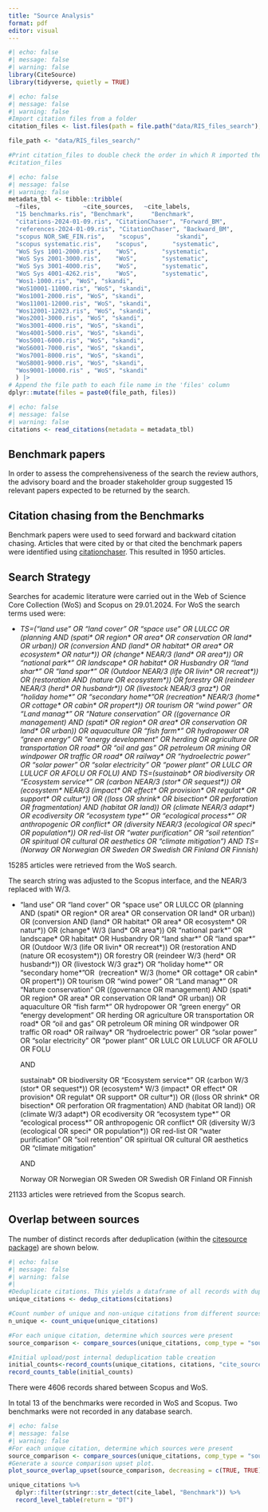 ```yaml
---
title: "Source Analysis"
format: pdf
editor: visual
---
```


```r
#| echo: false
#| message: false
#| warning: false
library(CiteSource)
library(tidyverse, quietly = TRUE)


```

```r
#| echo: false
#| message: false
#| warning: false
#Import citation files from a folder
citation_files <- list.files(path = file.path("data/RIS_files_search"), pattern = "\\.ris", full.names = TRUE)

file_path <- "data/RIS_files_search/"

#Print citation_files to double check the order in which R imported the files.
#citation_files
```

```r
#| echo: false
#| message: false
#| warning: false
metadata_tbl <- tibble::tribble(
  ~files,            ~cite_sources,   ~cite_labels, 
  "15 benchmarks.ris", "Benchmark",     "Benchmark",  
  "citations-2024-01-09.ris", "CitationChaser", "Forward_BM",
  "references-2024-01-09.ris", "CitationChaser", "Backward_BM",
  "scopus NOR_SWE_FIN.ris",    "scopus",       "skandi",    
  "scopus systematic.ris",    "scopus",       "systematic",    
  "WoS Sys 1001-2000.ris",    "WoS",       "systematic",
  "WoS Sys 2001-3000.ris",    "WoS",       "systematic",  
  "WoS Sys 3001-4000.ris",    "WoS",       "systematic",  
  "WoS Sys 4001-4262.ris",    "WoS",       "systematic",
  "Wos1-1000.ris", "WoS", "skandi",
  "WoS10001-11000.ris", "WoS", "skandi",    
  "Wos1001-2000.ris", "WoS", "skandi",      
  "Wos11001-12000.ris", "WoS", "skandi",    
  "Wos12001-12023.ris", "WoS", "skandi",    
  "Wos2001-3000.ris", "WoS", "skandi",      
  "Wos3001-4000.ris", "WoS", "skandi",      
  "Wos4001-5000.ris", "WoS", "skandi",
  "Wos5001-6000.ris", "WoS", "skandi",
  "WoS6001-7000.ris", "WoS", "skandi",
  "Wos7001-8000.ris", "WoS", "skandi",
  "WoS8001-9000.ris", "WoS", "skandi",
  "Wos9001-10000.ris" , "WoS", "skandi"
  ) |> 
# Append the file path to each file name in the 'files' column
dplyr::mutate(files = paste0(file_path, files))
```

```r
#| echo: false
#| message: false
#| warning: false
citations <- read_citations(metadata = metadata_tbl)
```

## Benchmark papers

In order to assess the comprehensiveness of the search the review authors, the advisory board and the broader stakeholder group suggested 15 relevant papers expected to be returned by the search.

## Citation chasing from the Benchmarks

Benchmark papers were used to seed forward and backward citation chasing. Articles that were cited by or that cited the benchmark papers were identified using [citationchaser](https://github.com/nealhaddaway/citationchaser). This resulted in 1950 articles.

## Search Strategy

Searches for academic literature were carried out in the Web of Science Core Collection (WoS) and Scopus on 29.01.2024. For WoS the search terms used were:

-   *TS=("land use" OR "land cover" OR "space use" OR LULCC OR (planning AND (spati\* OR region\* OR area\* OR conservation OR land\* OR urban)) OR (conversion AND (land\* OR habitat\* OR area\* OR ecosystem\* OR natur\*)) OR (change\* NEAR/3 (land\* OR area\*)) OR "national park\*" OR landscape\* OR habitat\* OR Husbandry OR "land shar\*" OR "land spar\*" OR (Outdoor NEAR/3 (life OR livin\* OR recreat\*)) OR (restoration AND (nature OR ecosystem\*)) OR forestry OR (reindeer NEAR/3 (herd\* OR husbandr\*)) OR (livestock NEAR/3 graz\*) OR "holiday home\*" OR "secondary home\*"OR (recreation\* NEAR/3 (home\* OR cottage\* OR cabin\* OR propert\*)) OR tourism OR "wind power" OR "Land manag\*" OR "Nature conservation" OR ((governance OR management) AND (spati\* OR region\* OR area\* OR conservation OR land\* OR urban)) OR aquaculture OR "fish farm\*" OR hydropower OR “green energy” OR “energy development” OR herding OR agriculture OR transportation OR road\* OR “oil and gas” OR petroleum OR mining OR windpower OR traffic OR road\* OR railway\* OR “hydroelectric power” OR “solar power” OR “solar electricity” OR “power plant” OR LULC OR LULUCF OR AFOLU OR FOLU) AND TS=(sustainab\* OR biodiversity OR "Ecosystem service\*" OR (carbon NEAR/3 (stor\* OR sequest\*)) OR (ecosystem\* NEAR/3 (impact\* OR effect\* OR provision\* OR regulat\* OR support\* OR cultur\*)) OR ((loss OR shrink\* OR bisection\* OR perforation OR fragmentation) AND (habitat OR land)) OR (climate NEAR/3 adapt\*) OR ecodiversity OR "ecosystem type\*" OR "ecological process\*" OR anthropogenic OR conflict\* OR (diversity NEAR/3 (ecological OR speci\* OR population\*)) OR red-list OR "water purification" OR "soil retention" OR spiritual OR cultural OR aesthetics OR "climate mitigation") AND TS=(Norway OR Norwegian OR Sweden OR Swedish OR Finland OR Finnish)*

15285 articles were retrieved from the WoS search.

The search string was adjusted to the Scopus interface, and the NEAR/3 replaced with W/3.

-   "land use" OR "land cover" OR "space use" OR LULCC OR (planning AND (spati\* OR region\* OR area\* OR conservation OR land\* OR urban)) OR (conversion AND (land\* OR habitat\* OR area\* OR ecosystem\* OR natur\*)) OR (change\* W/3 (land\* OR area\*)) OR "national park\*" OR landscape\* OR habitat\* OR Husbandry OR "land shar\*" OR "land spar\*" OR (Outdoor W/3 (life OR livin\* OR recreat\*)) OR (restoration AND (nature OR ecosystem\*)) OR forestry OR (reindeer W/3 (herd\* OR husbandr\*)) OR (livestock W/3 graz\*) OR "holiday home\*" OR "secondary home\*"OR  (recreation\* W/3 (home\* OR cottage\* OR cabin\* OR propert\*)) OR tourism OR "wind power" OR "Land manag\*" OR "Nature conservation" OR ((governance OR management) AND (spati\* OR region\* OR area\* OR conservation OR land\* OR urban)) OR aquaculture OR "fish farm\*" OR hydropower OR “green energy” OR “energy development” OR herding OR agriculture OR transportation OR road\* OR “oil and gas” OR petroleum OR mining OR windpower OR traffic OR road\* OR railway\* OR “hydroelectric power” OR “solar power” OR “solar electricity” OR “power plant” OR LULC OR LULUCF OR AFOLU OR FOLU

    AND

    sustainab\* OR biodiversity OR "Ecosystem service\*" OR (carbon W/3 (stor\* OR sequest\*)) OR (ecosystem\* W/3 (impact\* OR effect\* OR provision\* OR regulat\* OR support\* OR cultur\*)) OR ((loss OR shrink\* OR bisection\* OR perforation OR fragmentation) AND (habitat OR land)) OR (climate W/3 adapt\*) OR ecodiversity OR "ecosystem type\*" OR "ecological process\*" OR anthropogenic OR conflict\* OR (diversity W/3 (ecological OR speci\* OR population\*)) OR red-list OR "water purification" OR "soil retention" OR spiritual OR cultural OR aesthetics OR "climate mitigation"

    AND

    Norway OR Norwegian OR Sweden OR Swedish OR Finland OR Finnish

21133 articles were retrieved from the Scopus search.

## Overlap between sources

The number of distinct records after deduplication (within the [citesource package](https://github.com/ESHackathon/CiteSource)) are shown below.

```r
#| echo: false
#| message: false
#| warning: false
#| 
#Deduplicate citations. This yields a dataframe of all records with duplicates merged, but the originating source information maintained in a new variable called cite_source.
unique_citations <- dedup_citations(citations)

#Count number of unique and non-unique citations from different sources and labels 
n_unique <- count_unique(unique_citations)

#For each unique citation, determine which sources were present
source_comparison <- compare_sources(unique_citations, comp_type = "sources")

#Initial upload/post internal deduplication table creation
initial_counts<-record_counts(unique_citations, citations, "cite_source")
record_counts_table(initial_counts)
```

There were 4606 records shared between Scopus and WoS.

In total 13 of the benchmarks were recorded in WoS and Scopus. Two benchmarks were not recorded in any database search.

```r
#| echo: false
#| message: false
#| warning: false
#For each unique citation, determine which sources were present
source_comparison <- compare_sources(unique_citations, comp_type = "sources")
#Generate a source comparison upset plot.
plot_source_overlap_upset(source_comparison, decreasing = c(TRUE, TRUE))
```

```r
unique_citations %>%
  dplyr::filter(stringr::str_detect(cite_label, "Benchmark")) %>%
  record_level_table(return = "DT")
```
